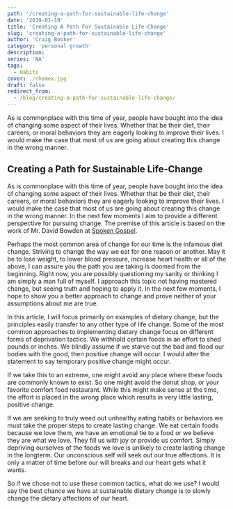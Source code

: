 ```yaml
---
path: '/creating-a-path-for-sustainable-life-change'
date: '2019-01-19'
title: 'Creating A Path For Sustainable Life-Change'
slug: 'creating-a-path-for-sustainable-life-change'
author: 'Craig Booker'
category: 'personal growth'
description:
series: 'NA'
tags:
  - Habits
cover: ./chemex.jpg
draft: false
redirect_from:
  - /blog/creating-a-path-for-sustainable-life-change/
---
```


As is commonplace with this time of year, people have bought into the idea of changing some aspect of their lives. Whether that be their diet, their careers, or moral behaviors they are eagerly looking to improve their lives. I would make the case that most of us are going about creating this change in the wrong manner.

## Creating a Path for Sustainable Life-Change

As is commonplace with this time of year, people have bought into the idea of changing some aspect of their lives. Whether that be their diet, their careers, or moral behaviors they are eagerly looking to improve their lives. I would make the case that most of us are going about creating this change in the wrong manner. In the next few moments I aim to provide a different perspective for pursuing change. The premise of this article is based on the work of Mr. David Bowden at [Spoken Gospel](http://www.spokengospel.com/).

Perhaps the most common area of change for our time is the infamous diet change. Striving to change the way we eat for one reason or another. May it be to lose weight, to lower blood pressure, increase heart health or all of the above, I can assure you the path you are taking is doomed from the beginning. Right now, you are possibly questioning my sanity or thinking I am simply a man full of myself. I approach this topic not having mastered change, but seeing truth and hoping to apply it. In the next few moments, I hope to show you a better approach to change and prove neither of your assumptions about me are true.

In this article, I will focus primarily on examples of dietary change, but the principles easily transfer to any other type of life change. Some of the most common approaches to implementing dietary change focus on different forms of deprivation tactics. We withhold certain foods in an effort to shed pounds or inches. We blindly assume if we starve out the bad and flood our bodies with the good, then positive change will occur. I would alter the statement to say temporary positive change might occur.

If we take this to an extreme, one might avoid any place where these foods are commonly known to exist. So one might avoid the donut shop, or your favorite comfort food restaurant. While this might make sense at the time, the effort is placed in the wrong place which results in very little lasting, positive change.

If we are seeking to truly weed out unhealthy eating habits or behaviors we must take the proper steps to create lasting change. We eat certain foods because we love them, we have an emotional tie to a food or we believe they are what we love. They fill us with joy or provide us comfort. Simply depriving ourselves of the foods we love is unlikely to create lasting change in the longterm. Our unconscious self will seek out our true affections. It is only a matter of time before our will breaks and our heart gets what it wants.

So if we chose not to use these common tactics, what do we use? I would say the best chance we have at sustainable dietary change is to slowly change the dietary affections of our heart.
